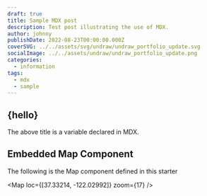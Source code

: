 ```yaml
---
draft: true
title: Sample MDX post
description: Test post illustrating the use of MDX.
author: johnny
publishDate: 2022-08-23T00:00:00.000Z
coverSVG: ../../assets/svg/undraw/undraw_portfolio_update.svg
socialImage: ../../assets/undraw/undraw_portfolio_update.png
categories:
  - information
tags:
  - mdx
  - sample
---
```




## {hello}

The above title is a variable declared in MDX.

## Embedded Map Component

The following is the Map component defined in this starter

<Map loc={[37.33214, -122.02992]} zoom={17} />
